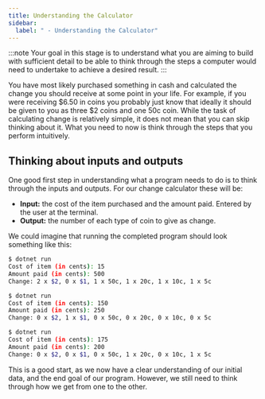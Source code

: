 ```yaml
---
title: Understanding the Calculator
sidebar:
  label: " - Understanding the Calculator"
---
```


:::note
Your goal in this stage is to understand what you are aiming to build with sufficient detail to be able to think through the steps a computer would need to undertake to achieve a desired result.
:::

You have most likely purchased something in cash and calculated the change you should receive at some point in your life. For example, if you were receiving $6.50 in coins you probably just know that ideally it should be given to you as three $2 coins and one 50c coin. While the task of calculating change is relatively simple, it does not mean that you can skip thinking about it. What you need to now is think through the steps that you perform intuitively.

## Thinking about inputs and outputs

One good first step in understanding what a program needs to do is to think through the inputs and outputs.
For our change calculator these will be:

* **Input:** the cost of the item purchased and the amount paid. Entered by the user at the terminal.
* **Output:** the number of each type of coin to give as change.

We could imagine that running the completed program should look something like this:

```bash title="Terminal output example (not code)"
$ dotnet run
Cost of item (in cents): 15
Amount paid (in cents): 500
Change: 2 x $2, 0 x $1, 1 x 50c, 1 x 20c, 1 x 10c, 1 x 5c

$ dotnet run
Cost of item (in cents): 150
Amount paid (in cents): 250
Change: 0 x $2, 1 x $1, 0 x 50c, 0 x 20c, 0 x 10c, 0 x 5c

$ dotnet run
Cost of item (in cents): 175 
Amount paid (in cents): 200
Change: 0 x $2, 0 x $1, 0 x 50c, 1 x 20c, 0 x 10c, 1 x 5c
```

This is a good start, as we now have a clear understanding of our initial data, and the end goal of our program.
However, we still need to think through how we get from one to the other.
